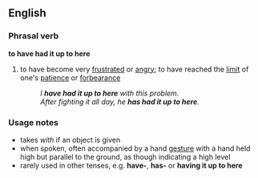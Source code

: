 ==English==
===Phrasal verb===
'''to have had it up to here''' 
#{{idiom}} to have become very [[frustrated]] or [[angry]]; to have reached the [[limit]] of one's [[patience]] or [[forbearance]]
#:''I '''have had it up to here''' with this problem.''
#:''After fighting it all day, he '''has had it up to here'''.''

===Usage notes===
*takes ''with'' if an object is given
*when spoken, often accompanied by a hand [[gesture]] with a hand held high but parallel to the ground, as though indicating a high level
*rarely used in other tenses, e.g. '''have-''', '''has-''' or '''having it up to here'''